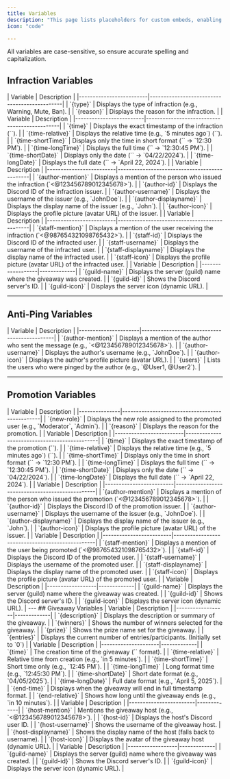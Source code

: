 ```yaml
---
title: Variables
description: "This page lists placeholders for custom embeds, enabling dynamic content by inserting user, server, and bot data into messages."
icon: "code"

---
```


<Note>All variables are case-sensitive, so ensure accurate spelling and capitalization.</Note>

## Infraction Variables
<AccordionGroup>
  <Accordion title="Miscellaneous Variables" icon="puzzle-piece">
| Variable            | Description |  
|-------------------------|----------------------------------------------|  
| `{type}`            | Displays the type of infraction (e.g., Warning, Mute, Ban). |  
| `{reason}`          | Displays the reason for the infraction. |  

  </Accordion>


  <Accordion title="Time Variables" icon="clock">
    | Variable            | Description |  
|-------------------------|----------------------------------------------|  
| `{time}`            | Displays the exact timestamp of the infraction (`<t:UNIX:f>`). |  
| `{time-relative}`   | Displays the relative time (e.g., `5 minutes ago`) (`<t:UNIX:R>`). |  
| `{time-shortTime}`  | Displays only the time in short format (`<t:UNIX:t>` → `12:30 PM`). |  
| `{time-longTime}`   | Displays the full time (`<t:UNIX:T>` → `12:30:45 PM`). |  
| `{time-shortDate}`  | Displays only the date (`<t:UNIX:d>` → `04/22/2024`). |  
| `{time-longDate}`   | Displays the full date (`<t:UNIX:D>` → `April 22, 2024`). |  
  </Accordion>

   <Accordion title="Author Variables" icon="user">
| Variable            | Description |  
|-------------------------|----------------------------------------------|  
| `{author-mention}`  | Displays a mention of the person who issued the infraction (`<@123456789012345678>`). |  
| `{author-id}`       | Displays the Discord ID of the infraction issuer. |  
| `{author-username}` | Displays the username of the issuer (e.g., `JohnDoe`). |  
| `{author-displayname}` | Displays the display name of the issuer (e.g., `John`). |  
| `{author-icon}`     | Displays the profile picture (avatar URL) of the issuer. |  
  </Accordion>

   <Accordion title="Recipient Variables" icon="user-tag">
| Variable            | Description |  
|-------------------------|----------------------------------------------|  
| `{staff-mention}`   | Displays a mention of the user receiving the infraction (`<@987654321098765432>`). |  
| `{staff-id}`        | Displays the Discord ID of the infracted user. |  
| `{staff-username}`  | Displays the username of the infracted user. |  
| `{staff-displayname}` | Displays the display name of the infracted user. |  
| `{staff-icon}`      | Displays the profile picture (avatar URL) of the infracted user. |  
  </Accordion>

  <Accordion title="Guild Variables" icon="server">
| Variable         | Description |
|------------------|-------------|
| `{guild-name}`   | Displays the server (guild) name where the giveaway was created. |
| `{guild-id}`     | Shows the Discord server's ID. |
| `{guild-icon}`   | Displays the server icon (dynamic URL). |
</Accordion>


</AccordionGroup>

---

## Anti-Ping Variables  
<AccordionGroup>
   <Accordion title="Author Variables" icon="user">
| Variable          | Description |  
|----------------------|----------------------------------------------|  
| `{author-mention}`  | Displays a mention of the author who sent the message (e.g., `<@123456789012345678>`). |  
| `{author-username}` | Displays the author's username (e.g., `JohnDoe`). |  
| `{author-icon}`     | Displays the author's profile picture (avatar URL). |  
| `{users}`          | Lists the users who were pinged by the author (e.g., `@User1, @User2`). |  
  </Accordion>

</AccordionGroup>

---
## Promotion Variables
<AccordionGroup>
  <Accordion title="Miscellaneous Variables" icon="puzzle-piece">
| Variable    | Description |  
|---------------|------------------------------------------------|  
| `{new-role}`  | Displays the new role assigned to the promoted user (e.g., `Moderator`, `Admin`). |  
| `{reason}`    | Displays the reason for the promotion. |  

  </Accordion>

   <Accordion title="Time Variables" icon="clock">
    | Variable            | Description |  
|-------------------------|----------------------------------------------|  
| `{time}`            | Displays the exact timestamp of the promotion (`<t:UNIX:f>`). |  
| `{time-relative}`   | Displays the relative time (e.g., `5 minutes ago`) (`<t:UNIX:R>`). |  
| `{time-shortTime}`  | Displays only the time in short format (`<t:UNIX:t>` → `12:30 PM`). |  
| `{time-longTime}`   | Displays the full time (`<t:UNIX:T>` → `12:30:45 PM`). |  
| `{time-shortDate}`  | Displays only the date (`<t:UNIX:d>` → `04/22/2024`). |  
| `{time-longDate}`   | Displays the full date (`<t:UNIX:D>` → `April 22, 2024`). |  
  </Accordion>



   <Accordion title="Author Variables" icon="user">
| Variable            | Description |  
|-------------------------|-------------------------------------------------|  
| `{author-mention}`  | Displays a mention of the person who issued the promotion (`<@123456789012345678>`). |  
| `{author-id}`       | Displays the Discord ID of the promotion issuer. |  
| `{author-username}` | Displays the username of the issuer (e.g., `JohnDoe`). |  
| `{author-displayname}` | Displays the display name of the issuer (e.g., `John`). |  
| `{author-icon}`     | Displays the profile picture (avatar URL) of the issuer. |  
  </Accordion>

   <Accordion title="Recipient Variables" icon="user-tag">
| Variable            | Description |  
|-------------------------|-------------------------------------------------|  
| `{staff-mention}`   | Displays a mention of the user being promoted (`<@987654321098765432>`). |  
| `{staff-id}`        | Displays the Discord ID of the promoted user. |  
| `{staff-username}`  | Displays the username of the promoted user. |  
| `{staff-displayname}` | Displays the display name of the promoted user. |  
| `{staff-icon}`      | Displays the profile picture (avatar URL) of the promoted user. |  
  </Accordion>

  <Accordion title="Guild Variables" icon="server">
| Variable         | Description |
|------------------|-------------|
| `{guild-name}`   | Displays the server (guild) name where the giveaway was created. |
| `{guild-id}`     | Shows the Discord server's ID. |
| `{guild-icon}`   | Displays the server icon (dynamic URL). |
</Accordion>

</AccordionGroup>
---
## Giveaway Variables
<AccordionGroup>

<Accordion title="Giveaway Details" icon="gift">
| Variable         | Description |
|------------------|-------------|
| `{description}`  | Displays the description or summary of the giveaway. |
| `{winners}`      | Shows the number of winners selected for the giveaway. |
| `{prize}`        | Shows the prize name set for the giveaway. |
| `{entries}`      | Displays the current number of entries/participants. (Initially set to `0`) |
</Accordion>

<Accordion title="Time Variables" icon="clock">
| Variable            | Description |
|---------------------|-------------|
| `{time}`            | The creation time of the giveaway (`<t:UNIX:f>` format). |
| `{time-relative}`   | Relative time from creation (e.g., `in 5 minutes`). |
| `{time-shortTime}`  | Short time only (e.g., `12:45 PM`). |
| `{time-longTime}`   | Long format time (e.g., `12:45:30 PM`). |
| `{time-shortDate}`  | Short date format (e.g., `04/05/2025`). |
| `{time-longDate}`   | Full date format (e.g., `April 5, 2025`). |
| `{end-time}`        | Displays when the giveaway will end in full timestamp format. |
| `{end-relative}`    | Shows how long until the giveaway ends (e.g., `in 10 minutes`). |
</Accordion>

<Accordion title="Host Variables" icon="user">
| Variable              | Description |
|------------------------|-------------|
| `{host-mention}`       | Mentions the giveaway host (e.g., `<@123456789012345678>`). |
| `{host-id}`            | Displays the host's Discord user ID. |
| `{host-username}`      | Shows the username of the giveaway host. |
| `{host-displayname}`   | Shows the display name of the host (falls back to username). |
| `{host-icon}`          | Displays the avatar of the giveaway host (dynamic URL). |
</Accordion>

<Accordion title="Guild Variables" icon="server">
| Variable         | Description |
|------------------|-------------|
| `{guild-name}`   | Displays the server (guild) name where the giveaway was created. |
| `{guild-id}`     | Shows the Discord server's ID. |
| `{guild-icon}`   | Displays the server icon (dynamic URL). |
</Accordion>

</AccordionGroup>

